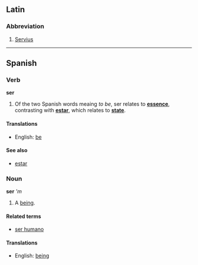 ==Latin==
===Abbreviation===
# [[Servius]]
----
==Spanish==
===Verb===
'''ser'''
# Of the two Spanish words meaing ''to be'', ser relates to '''[[essence]]''', contrasting with '''[[estar]]''', which relates to '''[[state]]'''.
====Translations====
*English: [[be]]
====See also====
*[[estar]]

===Noun===
'''ser''' '''m''
#A [[being]].
====Related terms====
*[[ser humano]]
====Translations====
*English: [[being]]